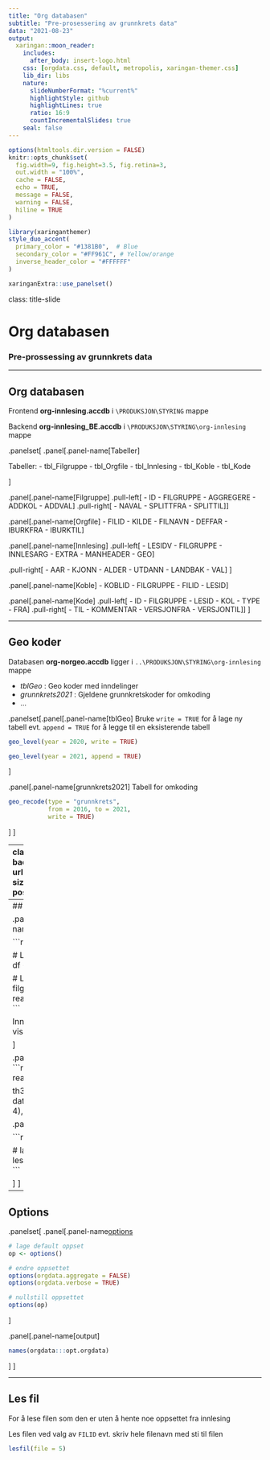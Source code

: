 ```yaml
---
title: "Org databasen"
subtitle: "Pre-prosessering av grunnkrets data"
data: "2021-08-23"
output:
  xaringan::moon_reader:
    includes:
      after_body: insert-logo.html
    css: [orgdata.css, default, metropolis, xaringan-themer.css]
    lib_dir: libs
    nature:
      slideNumberFormat: "%current%"
      highlightStyle: github
      highlightLines: true
      ratio: 16:9
      countIncrementalSlides: true
    seal: false
---
```



```r
options(htmltools.dir.version = FALSE)
knitr::opts_chunk$set(
  fig.width=9, fig.height=3.5, fig.retina=3,
  out.width = "100%",
  cache = FALSE,
  echo = TRUE,
  message = FALSE, 
  warning = FALSE,
  hiline = TRUE
)
```

```r
library(xaringanthemer)
style_duo_accent(
  primary_color = "#1381B0",  # Blue
  secondary_color = "#FF961C", # Yellow/orange
  inverse_header_color = "#FFFFFF"
)
```

```r
xaringanExtra::use_panelset()

```

class: title-slide

# Org databasen
### Pre-prossessing av grunnkrets data

---


## Org databasen

Frontend **org-innlesing.accdb** i `\PRODUKSJON\STYRING` mappe

Backend **org-innlesing_BE.accdb** i `\PRODUKSJON\STYRING\org-innlesing` mappe

.panelset[
.panel[.panel-name[Tabeller]

Tabeller:
- tbl_Filgruppe
- tbl_Orgfile
- tbl_Innlesing
- tbl_Koble
- tbl_Kode

]

.panel[.panel-name[Filgruppe]
.pull-left[
- ID
- FILGRUPPE
- AGGREGERE
- ADDKOL
- ADDVAL
]
.pull-right[
- NAVAL
- SPLITTFRA
- SPLITTIL
]]

.panel[.panel-name[Orgfile]
- FILID
- KILDE
- FILNAVN
- DEFFAR
- IBURKFRA
- IBURKTIL
]

.panel[.panel-name[Innlesing]
.pull-left[
- LESIDV
- FILGRUPPE
- INNLESARG
- EXTRA
- MANHEADER
- GEO
]

.pull-right[
- AAR
- KJONN
- ALDER
- UTDANN
- LANDBAK
- VAL
]
]

.panel[.panel-name[Koble]
- KOBLID
- FILGRUPPE
- FILID
- LESID
]

.panel[.panel-name[Kode]
.pull-left[
- ID
- FILGRUPPE
- LESID
- KOL
- TYPE
- FRA
]
.pull-right[
- TIL
- KOMMENTAR
- VERSJONFRA
- VERSJONTIL
]]
]

---

## Geo koder

Databasen **org-norgeo.accdb** ligger i  `..\PRODUKSJON\STYRING\org-innlesing` mappe

- *tblGeo* : Geo koder med inndelinger
- *grunnkrets2021* : Gjeldene grunnkretskoder for omkoding
- ...

.panelset[.panel[.panel-name[tblGeo]
Bruke `write = TRUE` for å lage ny tabell evt. `append = TRUE`
for å legge til en eksisterende tabell

```r
geo_level(year = 2020, write = TRUE)

geo_level(year = 2021, append = TRUE)
```
]

.panel[.panel-name[grunnkrets2021]
Tabell for omkoding

```r
geo_recode(type = "grunnkrets",
           from = 2016, to = 2021,
           write = TRUE)
```
]
]

---
class: hide-logo
background-image: url(logo.png)
background-size: 200px
background-position: 850px 80px


## orgdata pakke

Dokumenter [https://helseprofil.github.io/orgdata/](https://helseprofil.github.io/orgdata/)

Bruk av *seepaafil.R*. Klone *user* branch from Github

`
git clone -b user https://github.com/helseprofil/orgdata
`

To filer som er skal brukes:
- *setup.R* : for å hente alle pakkene
- *sepaafil.R* : for å kjøre noen standard funksjoner

---
## Aggregere filer

.panelset[
.panel[.panel-name[read_org]

```r
library(orgdata)

# Lese alle filer i en filgruppe
df <- read_org("Dode")
df #<<

# Lese bare en koblid i den filgruppen
df <- read_org("Dode", koblid = 15) 
```

Innehold i object `df` (gul linje) vises i output fanen

]

.panel[.panel-name[output]
```r
library(orgdata)
df <- read_org("Dode")

th3 <- function(x){
  data.table::rbindlist(list(head(x, 4), tail(x, 4)))
}
th3(df)
```
]

.panel[.panel-name[lag filen]

```r
lagfil(df, "Dode")

# lager filer directer
lesorg("Dode", save = TRUE)
```

]
]

---

## Options

.panelset[
.panel[.panel-name[options]
```r
# lage default oppset
op <- options()

# endre oppsettet
options(orgdata.aggregate = FALSE)
options(orgdata.verbose = TRUE)

# nullstill oppsettet
options(op)

```
]

.panel[.panel-name[output]
```r
names(orgdata:::opt.orgdata)
```
]
]


---

## Les fil

For å lese filen som den er uten å hente noe oppsettet fra innlesing

Les filen ved valg av `FILID` evt. skriv hele filenavn med sti til filen

```r
lesfil(file = 5)

```


